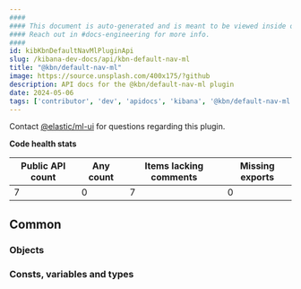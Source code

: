 ```yaml
---
####
#### This document is auto-generated and is meant to be viewed inside our experimental, new docs system.
#### Reach out in #docs-engineering for more info.
####
id: kibKbnDefaultNavMlPluginApi
slug: /kibana-dev-docs/api/kbn-default-nav-ml
title: "@kbn/default-nav-ml"
image: https://source.unsplash.com/400x175/?github
description: API docs for the @kbn/default-nav-ml plugin
date: 2024-05-06
tags: ['contributor', 'dev', 'apidocs', 'kibana', '@kbn/default-nav-ml']
---
```




Contact [@elastic/ml-ui](https://github.com/orgs/elastic/teams/ml-ui) for questions regarding this plugin.

**Code health stats**

| Public API count  | Any count | Items lacking comments | Missing exports |
|-------------------|-----------|------------------------|-----------------|
| 7 | 0 | 7 | 0 |

## Common

### Objects
<DocDefinitionList data={kbnDefaultNavMlObj.common.objects}/>

### Consts, variables and types
<DocDefinitionList data={kbnDefaultNavMlObj.common.misc}/>

